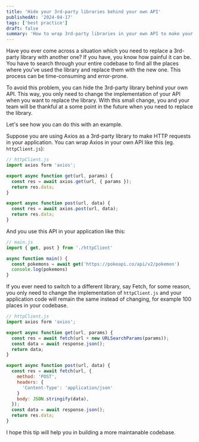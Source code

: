 ```yaml
---
title: 'Hide your 3rd-party libraries behind your own API'
publishedAt: '2024-04-17'
tags: ['best practice']
draft: false
summary: 'How to wrap 3rd-party libraries in your own API to make your codebase more maintainable.'
---
```


Have you ever come across a situation which you need to replace a 3rd-party library with another one? If you have, you know how painful it can be. You have to search through your entire codebase to find all the places where you've used the library and replace them with the new one. This process can be time-consuming and error-prone.

To avoid this problem, you can hide the 3rd-party library behind your own API. This way, you only need to change the implementation of your API when you want to replace the library. With this small change, you and your team will be thankful at a some point in the future when you need to replace the library.

Let's see how you can do this with an example.

Suppose you are using Axios as a 3rd-party library to make HTTP requests in your application. You can wrap Axios in your own API like this (eg. `httpClient.js`):

```js
// httpClient.js
import axios form 'axios';

export async function get(url, params) {
  const res = await axios.get(url, { params });
  return res.data;
}

export async function post(url, data) {
  const res = await axios.post(url, data);
  return res.data;
}
```

And you use this API in your application like this:

```js
// main.js
import { get, post } from './httpClient'

async function main() {
  const pokemons = await get('https://pokeapi.co/api/v2/pokemon')
  console.log(pokemons)
}
```

If you ever need to switch to a different library, say Fetch, for some reason, you only need to change the implementation of `httpClient.js` and your application code will remain the same instead of changing, for example 100 places in your codebase.

```js
// httpClient.js
import axios form 'axios';

export async function get(url, params) {
  const res = await fetch(url + new URLSearchParams(params));
  const data = await response.json();
  return data;
}

export async function post(url, data) {
  const res = await fetch(url, {
    method: 'POST',
    headers: {
      'Content-Type': 'application/json'
    }
    body: JSON.stringify(data),
  });
  const data = await response.json();
  return res.data;
}

```
I hope this tip will help you in building a more maintanable codebase.